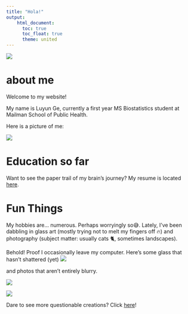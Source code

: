```yaml
---
title: "Hola!"
output: 
    html_document:
      toc: true
      toc_float: true
      theme: united
---
```

![](https://media.giphy.com/media/drXGoW1iudhKw/giphy.gif)

    
# about me

Welcome to my website! 

My name is Luyun Ge, currently a first year MS Biostatistics student at Mailman School of Public Health. 

Here is a picture of me:

![](images/childhood_pic.jpg)


# Education so far

Want to see the paper trail of my brain's journey? My resume is located [here](resume.html).

# Fun Things

My hobbies are... numerous. Perhaps worryingly so😅. Lately, I've been dabbling in glass art (mostly trying not to melt my fingers off 🔥) and photography (subject matter: usually cats 🐈, sometimes landscapes).

Behold! Proof I occasionally leave my computer. Here's some glass that hasn't shattered (yet) 
![](images/persimmon_tree.jpg)

and photos that aren't entirely blurry.

![](images/victoria1.JPG)

![](images/victoria3.JPG)

Dare to see more questionable creations? Click [here](about_me.html)!











